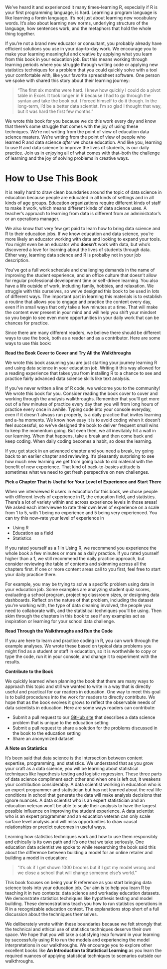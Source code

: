 We've heard it and experienced it many times--learning R, especially if R is your first programming language, is hard. Learning a program language is like learning a forein language. It's not just about learning new vocabulary words. It's also about learning new norms, underlying structure of the language, how sentences work, and the metaphors that hold the whole thing together. 

If you're not a brand new educator or consultant, you probably already have efficient solutions you use in your day-to-day work. We encourage you to make your learning meaningful and creative by applying what you learn from this book in your education job. But this means working through learning periods where you struggle through writing code or applying new statistics techniques for a problem that you could quickly solve with a tool your comfortable with, like your favorite spreadsheet software. One person we spoke with shared this story about their learning journey: 

>"The first six months were hard. I knew how quickly I could do a pivot table in Excel. It took longer in R because I had to go through the syntax and take the book out. I forced himself to do it though. In the long-term, I'd be a better data scientist. I'm so glad I thought that way, but it was hard the first few months."

We wrote this book for you because we do this work every day and know that there's some struggle that comes with the joy of using these techniques. We're not writing from the point of view of education data science masters. We're writing from the point of view of people who learned R and data science *after* we chose education. And like you, learning to use R and data science to improve the lives of students, is our daily practice. Join us in enjoying all of what comes with that--both the challenge of learning and the joy of solving problems in creative ways.

# How to Use This Book 

It is really hard to draw clean boundaries around the topic of data science in 
education because people are educated in all kinds of settings and in all kinds 
of age groups. Education organizations require different kinds of staff to 
make it work, which means different kinds of data science uses. A teacher's 
approach to learning from data is different from an administrator's or an 
operations manager.

We also know that very few get paid to learn how to bring data science and R to their education jobs. If we know education and data science, you're more likely an educator working with data and looking to expand your tools. You might even be an educator who **doesn't** work with data, but who's discovered a love for learning about the lives of students through data. Either way, learning data science and R is probalby not in your job description. 

You've got a full work schedule and challenging demands in the name of improving the student experience, and an office culture that doesn't allow for regular professional development time or self-driven learning. You also have a life outside of work, including family, hobbies, and relaxation. We struggle with this ourselves, so we've designed this book to be used in lots of different ways. The important part in learning this materials is to establish a routine that allows you to engage and practice the content every day, even if in small ways that only take a few minutes at a time. That will make the content ever present in your mind and will help you shift your mindset so you begin to see even more opportunities in your daily work that can be chances for practice. 

Since there are many different readers, we believe there should be 
different ways to use the book, both as a reader and as a contributor. Here are 
some ways to use this book:   

**Read the Book Cover to Cover and Try All the Walkthroughs**

We wrote this book assuming you are just starting your journey learning R and using data science in your education job. Writing it this way allowed for a reading experience that takes you from installing R to a chance to see and practice fairly advanced data science skills like text analysis. 

If you've never written a line of R code, we welcome you to the community! We wrote this book for you. Consider reading the book cover to cover and working through the analysis walkthroughs. Remember that you'll get more out of a few minutes of practice every day than you will from long hours of practice every once in awhile. Typing code into your console everyday, even if it doesn't always run properly, is a daily practice that invites learning and a-ha moments. We know how easy it is to avoid coding when it doesn't feel successful, so we've designed the book to deliver frequent small wins to keep the momentum going. But even then, we all inevitably hit a wall in our learning. When that happens, take a break and then come back and keep coding. When daily coding becomes a habit, so does the learning.  

If you get stuck in an advanced chapter and you need a break, try going back to an earlier chapter and reviewing. It's pleasantly surprising to see how much new learning we get from going back to old material with the benefit of new experience. That kind of back-to-basics attitude is sometimes what we need to get fresh perspective on new challenges. 

**Pick a Chapter That is Useful for Your Level of Experience and Start There** 

When we interviewed R users in education for this book, we chose people with different levels of experience in R, the education field, and statistics. There's a lot of variety within and across experience levels in those areas! We asked each interviewee to rate their own level of experience on a scale from 1 to 5, with 1 being no experience and 5 being very experienced. You can try this now--rate your level of experience in  

 - Using R  
 - Education as a field  
 - Statistics  

If you rated yourself as a 1 in Using R, we recommend you experience the whole book a few minutes or more as a daily practice. If you rated yourself higher than a 1, we still recommend the daily practice approach, but consider reviewing the table of contents and skimming across all the chapters first. If one or more content areas call to you first, feel free to start your daily practice there. 

For example, you may be trying to solve a specific problem using data in your education job. Some examples are analyzing student quiz scores, evaluating a school program, projecting classroom sizes, or designing data dashboards. Reflect on the nature of that problem, including the dataset you're working with, the type of data cleaning involved, the people you need to collaborate with, and the statistical techniques you'll be using. Then skim through the chapters in this book to see if any examples act as inspiration or learning for your school data challenge.

**Read Through the Walkthroughs and Run the Code**

If you are here to learn and practice coding in R, you can work through the 
example analyses. We wrote these based on typical data problems you might find 
as a student or staff in education, so it is worthwhile to copy or type the code, 
run it in your console, and change it to experiment with the results. 

**Contribute to the Book**

We quickly learned when planning the book that there are many ways to approach 
this topic and still we wanted to write in a way that is directly useful and 
practical for our readers in education. One way to meet this goal is to build 
procedures into the work for readers to directly contribute. We hope that as the 
book evolves it grows to reflect the observable needs of data scientists in 
education. Here are some ways readers can contribute: 

 - Submit a pull request to our 
 [GitHub site](https://github.com/jrosen48/data-science-in-education) that 
 describes a data science problem that is unique to the education setting 
 - Submit a pull request to share a solution for the problems discussed in the 
 book
 to the education setting
 - Share an anonymized dataset 
 
**A Note on Statistics**

It's been said that data science is the intersection between content expertise, programming, and statistics. We understand that as you grow your craft as a data science, you will be learning about statistical techniques like hypothesis testing and logistic regression. These three parts of data science compliment each other and when one is left out, it weakens your contribution considerably. A data scientist working in education who is an expert programmer and statistician but has not learned about the real life conditions in school that generate the data will make analysis decisions that ignore nuances. A data scientist who is an expert statistician and an education veteran won't be able to scale their analysis to have the largest possible influence on improving the student experience. A data scientist who is an expert programmer and an education veteran can only scale surface level analysis and will miss opportunities to draw causal relationships or predict outcomes in useful ways. 

Learning how statistics techniques work and how to use them responsibly and ethically is its own path and it's one that we take seriously. One education data scientist we spoke to while researching the book said this about the difference between building a model for an online retailer and building a model in education: 

>"It’s ok if I get shown 1000 brooms but if I got my model wrong and we close a school that will change someone else’s world." 

This book focuses on being your R reference as you start bringing data science tools into your education job. Our aim is to help you learn R by teaching it in two contexts: data science and workaday education datasets. We demonstrate statistics techniques like hypothesis testing and model building. These demonstrations teach you how to run statistics operations in R in a recognizable education context. The explanations stop short of a full discussion about the techniques themselves. 

We deliberately wrote within these boundaries because we felt strongly that the technical and ethical use of statistics techniques deserve their own space. We hope that you will take a satisfying leap forward in your learning by successfully using R to run the models and experiencing the model interpretations in our walkthroughs. We encourage you to explore other excellent books like **An Introduction to Statistical Learning** as you learn the required nuances of applying statistical techniques to scenarios outside our walkthroughs. 